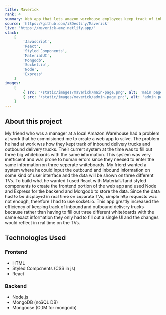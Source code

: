 ```yaml
---
title: Maverick
rank: 4
summary: Web app that lets amazon warehouse employees keep track of inbound and outbound delivery trucks
source: 'https://github.com/iSDestiny/Maverick'
live: 'https://maverick-amz.netlify.app/'
stack:
    [
        'Javascript',
        'React',
        'Styled Components',
        'MaterialUI',
        'Mongodb',
        'Socket.io',
        'Node',
        'Express'
    ]
images:
    [
        { src: '/static/images/maverick/main-page.png', alt: 'main page' },
        { src: '/static/images/maverick/admin-page.png', alt: 'admin page' }
    ]
---
```


## About this project

My friend who was a manager at a local Amazon Warehouse had a problem at work that he commisioned me to create a web app
to solve. The problem he had at work was how they kept track of inbound delivery trucks and outbound delivery trucks. Their
current system at the time was to fill out three big whiteboards with the same information. This system was very inefficient
and was prone to human errors since they needed to enter the same information on three seperate whiteboards. My friend
wanted a system where he could input the outbound and inbound information on some kind of user interface and the data
will be shown on three different TVs. To build what he wanted I used React with MaterialUI and styled components to create
the frontend portion of the web app and used Node and Express for the backend and Mongodb to store the data.
Since the data had to be displayed in real time on separate TVs, simple http requests was not enough, therefore I had to use socket.io.
This app greatly increased the efficiency of keeping track of inbound and outbound delivery trucks because rather than having to
fill out three different whiteboards with the same exact information they only had to fill out a single UI and the changes
would reflect in real time on the TVs.

## Technologies Used

### Frontend

-   HTML
-   Styled Components (CSS in js)
-   React

### Backend

-   Node.js
-   MongoDB (noSQL DB)
-   Mongoose (ODM for mongodb)
